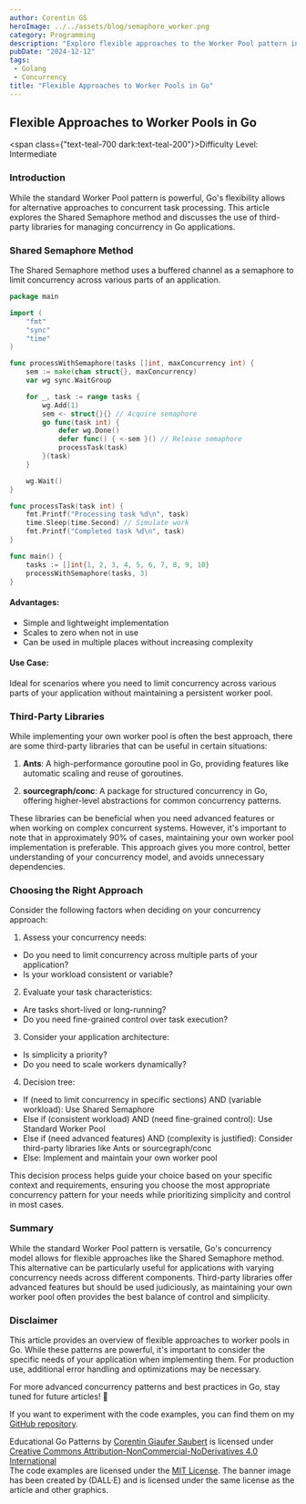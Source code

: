 ```yaml
---
author: Corentin GS
heroImage: ../../assets/blog/semaphore_worker.png
category: Programming
description: "Explore flexible approaches to the Worker Pool pattern in Go, including the Shared Semaphore method and third-party libraries. Learn when to use each approach for optimal concurrency management in your Go projects."
pubDate: "2024-12-12"
tags:
 - Golang
 - Concurrency
title: "Flexible Approaches to Worker Pools in Go"
---
```


## Flexible Approaches to Worker Pools in Go

<span class={"text-teal-700 dark:text-teal-200"}>Difficulty Level: Intermediate</span>

### Introduction

While the standard Worker Pool pattern is powerful, Go's flexibility allows for alternative approaches to concurrent task processing. This article explores the Shared Semaphore method and discusses the use of third-party libraries for managing concurrency in Go applications.

### Shared Semaphore Method

The Shared Semaphore method uses a buffered channel as a semaphore to limit concurrency across various parts of an application.

```go
package main

import (
	"fmt"
	"sync"
	"time"
)

func processWithSemaphore(tasks []int, maxConcurrency int) {
	sem := make(chan struct{}, maxConcurrency)
	var wg sync.WaitGroup

	for _, task := range tasks {
		wg.Add(1)
		sem <- struct{}{} // Acquire semaphore
		go func(task int) {
			defer wg.Done()
			defer func() { <-sem }() // Release semaphore
			processTask(task)
		}(task)
	}

	wg.Wait()
}

func processTask(task int) {
	fmt.Printf("Processing task %d\n", task)
	time.Sleep(time.Second) // Simulate work
	fmt.Printf("Completed task %d\n", task)
}

func main() {
	tasks := []int{1, 2, 3, 4, 5, 6, 7, 8, 9, 10}
	processWithSemaphore(tasks, 3)
}
```

#### Advantages:
- Simple and lightweight implementation
- Scales to zero when not in use
- Can be used in multiple places without increasing complexity

#### Use Case:
Ideal for scenarios where you need to limit concurrency across various parts of your application without maintaining a persistent worker pool.

### Third-Party Libraries

While implementing your own worker pool is often the best approach, there are some third-party libraries that can be useful in certain situations:

1. **Ants**: A high-performance goroutine pool in Go, providing features like automatic scaling and reuse of goroutines.

2. **sourcegraph/conc**: A package for structured concurrency in Go, offering higher-level abstractions for common concurrency patterns.

These libraries can be beneficial when you need advanced features or when working on complex concurrent systems. However, it's important to note that in approximately 90% of cases, maintaining your own worker pool implementation is preferable. This approach gives you more control, better understanding of your concurrency model, and avoids unnecessary dependencies.

### Choosing the Right Approach

Consider the following factors when deciding on your concurrency approach:

1. Assess your concurrency needs:
- Do you need to limit concurrency across multiple parts of your application?
- Is your workload consistent or variable?

2. Evaluate your task characteristics:
- Are tasks short-lived or long-running?
- Do you need fine-grained control over task execution?

3. Consider your application architecture:
- Is simplicity a priority?
- Do you need to scale workers dynamically?

4. Decision tree:
- If (need to limit concurrency in specific sections) AND (variable workload):
Use Shared Semaphore
- Else if (consistent workload) AND (need fine-grained control):
Use Standard Worker Pool
- Else if (need advanced features) AND (complexity is justified):
Consider third-party libraries like Ants or sourcegraph/conc
- Else:
Implement and maintain your own worker pool

This decision process helps guide your choice based on your specific context and requirements, ensuring you choose the most appropriate concurrency pattern for your needs while prioritizing simplicity and control in most cases.

### Summary

While the standard Worker Pool pattern is versatile, Go's concurrency model allows for flexible approaches like the Shared Semaphore method. This alternative can be particularly useful for applications with varying concurrency needs across different components. Third-party libraries offer advanced features but should be used judiciously, as maintaining your own worker pool often provides the best balance of control and simplicity.

### Disclaimer

This article provides an overview of flexible approaches to worker pools in Go. While these patterns are powerful, it's important to consider the specific needs of your application when implementing them. For production use, additional error handling and optimizations may be necessary.

For more advanced concurrency patterns and best practices in Go, stay tuned for future articles! 🚀

If you want to experiment with the code examples, you can find them on my [GitHub repository](https://github.com/CorentinGS/golang-articles).

<div class={"text-sm text-zinc-800 dark:text-zinc-200"}>
	<span property="dct:title">Educational Go Patterns </span> by <a rel="cc:attributionURL dct:creator" property="cc:attributionName" href="https://corentings.dev">Corentin Giaufer Saubert</a>
	is licensed under <a href="https://creativecommons.org/licenses/by-nc-nd/4.0/?ref=chooser-v1" target="_blank" rel="license noopener noreferrer">Creative Commons Attribution-NonCommercial-NoDerivatives 4.0 International</a><br/>
	The code examples are licensed under the <a href="https://opensource.org/licenses/MIT" target="_blank" rel="license noopener noreferrer">MIT License</a>.
	The banner image has been created by (DALL·E) and is licensed under the same license as the article and other graphics.<br/>
</div>